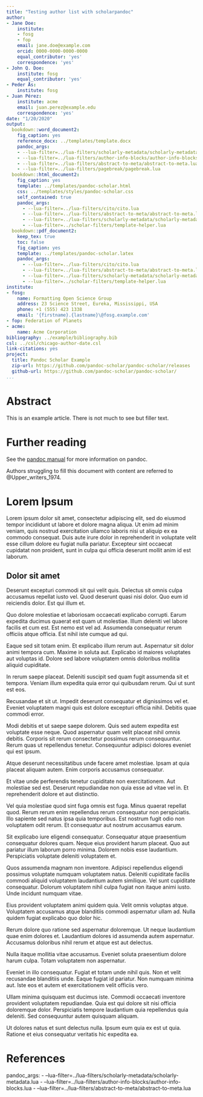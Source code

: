 ```yaml
---
title: "Testing author list with scholarpandoc"
author:
- Jane Doe:
    institute:
    - fosg
    - fop
    email: jane.doe@example.com
    orcid: 0000-0000-0000-0000
    equal_contributor: 'yes'
    correspondence: 'yes'
- John Q. Doe:
    institute: fosg
    equal_contributor: 'yes'
- Peder Ås:
    institute: fosg
- Juan Pérez:
    institute: acme
    email: juan.perez@example.edu
    correspondence: 'yes'
date: "1/20/2020"
output:
  bookdown::word_document2:
    fig_caption: yes
    reference_docx: ../templates/template.docx
    pandoc_args:
    - --lua-filter=../lua-filters/scholarly-metadata/scholarly-metadata.lua
    - --lua-filter=../lua-filters/author-info-blocks/author-info-blocks.lua
    - --lua-filter=../lua-filters/abstract-to-meta/abstract-to-meta.lua
    - --lua-filter=../lua-filters/pagebreak/pagebreak.lua
  bookdown::html_document2:    
    fig_caption: yes
    template: ../templates/pandoc-scholar.html
    css: ../templates/styles/pandoc-scholar.css
    self_contained: true
    pandoc_args:
      - --lua-filter=../lua-filters/cito/cito.lua
      - --lua-filter=../lua-filters/abstract-to-meta/abstract-to-meta.lua
      - --lua-filter=../lua-filters/scholarly-metadata/scholarly-metadata.lua
      - --lua-filter=../scholar-filters/template-helper.lua
  bookdown::pdf_document2:
    keep_tex: true
    toc: false
    fig_caption: yes
    template: ../templates/pandoc-scholar.latex
    pandoc_args:
      - --lua-filter=../lua-filters/cito/cito.lua
      - --lua-filter=../lua-filters/abstract-to-meta/abstract-to-meta.lua
      - --lua-filter=../lua-filters/scholarly-metadata/scholarly-metadata.lua
      - --lua-filter=../scholar-filters/template-helper.lua  
institute:
- fosg:
    name: Formatting Open Science Group
    address: 23 Science Street, Eureka, Mississippi, USA
    phone: +1 (555) 423 1338
    email: '{firstname}.{lastname}\@fosg.example.com'
- fop: Federation of Planets
- acme:
    name: Acme Corporation
bibliography: ../example/bibliography.bib
csl: ../csl/chicago-author-date.csl
link-citations: yes
project:
  title: Pandoc Scholar Example
  zip-url: https://github.com/pandoc-scholar/pandoc-scholar/releases
  github-url: https://github.com/pandoc-scholar/pandoc-scholar/
...
```


# Abstract

This is an example article.  There is not much to see but filler text.


# Further reading

See the [pandoc manual](http://pandoc.org/MANUAL.html) for more information on
pandoc.

Authors struggling to fill this document with content are referred to
@Upper_writers_1974.


# Lorem Ipsum

Lorem ipsum dolor sit amet, consectetur adipiscing elit, sed do eiusmod tempor
incididunt ut labore et dolore magna aliqua. Ut enim ad minim veniam, quis
nostrud exercitation ullamco laboris nisi ut aliquip ex ea commodo consequat.
Duis aute irure dolor in reprehenderit in voluptate velit esse cillum dolore eu
fugiat nulla pariatur. Excepteur sint occaecat cupidatat non proident, sunt in
culpa qui officia deserunt mollit anim id est laborum.


## Dolor sit amet

Deserunt excepturi commodi sit qui velit quis. Delectus sit omnis culpa
accusamus repellat iusto vel. Quod deserunt quasi nisi dolor. Quo eum id
reiciendis dolor. Est qui illum et.

Quo dolore molestiae et laboriosam occaecati explicabo corrupti. Earum expedita
ducimus quaerat est quam ut molestiae. Illum deleniti vel labore facilis et cum
est. Est nemo est vel ad. Assumenda consequatur rerum officiis atque officia.
Est nihil iste cumque ad qui.

Eaque sed sit totam enim. Et explicabo illum rerum aut. Aspernatur sit dolor
animi tempora cum. Maxime in soluta aut. Explicabo id maiores voluptates aut
voluptas id. Dolore sed labore voluptatem omnis doloribus mollitia aliquid
cupiditate.

In rerum saepe placeat. Deleniti suscipit sed quam fugit assumenda sit et
tempora. Veniam illum expedita quia error qui quibusdam rerum. Qui ut sunt est
eos.

Recusandae et sit ut. Impedit deserunt consequatur et dignissimos vel et.
Eveniet voluptatem magni quis est dolore excepturi officia nihil. Debitis quae
commodi error.

Modi debitis et ut saepe saepe dolorem. Quis sed autem expedita est voluptate
esse neque. Quod aspernatur quam velit placeat nihil omnis debitis. Corporis sit
rerum consectetur possimus rerum consequuntur. Rerum quas ut repellendus
tenetur. Consequuntur adipisci dolores eveniet qui est ipsum.

Atque deserunt necessitatibus unde facere amet molestiae. Ipsam at quia placeat
aliquam autem. Enim corporis accusamus consequatur.

Et vitae unde perferendis tenetur cupiditate non exercitationem. Aut molestiae
sed est. Deserunt repudiandae non quia esse ad vitae vel in. Et reprehenderit
dolore et aut distinctio.

Vel quia molestiae quod sint fuga omnis est fuga. Minus quaerat repellat quod.
Rerum rerum enim repellendus rerum consequatur non perspiciatis. Illo sapiente
sed natus ipsa quia temporibus. Est nostrum fugit odio non voluptatem odit
rerum. Et consequatur aut nostrum accusamus earum.

Sit explicabo iure eligendi consequatur. Consequatur atque praesentium
consequatur dolores quam. Neque eius provident harum placeat. Quo aut pariatur
illum laborum porro minima. Dolorem nobis esse laudantium. Perspiciatis
voluptate deleniti voluptatem et.

Quos assumenda magnam non inventore. Adipisci repellendus eligendi possimus
voluptate numquam voluptatem natus. Deleniti cupiditate facilis commodi aliquid
voluptatem laudantium autem similique. Vel sunt cupiditate consequatur. Dolorum
voluptatem nihil culpa fugiat non itaque animi iusto. Unde incidunt numquam
vitae.

Eius provident voluptatem animi quidem quia. Velit omnis voluptas atque.
Voluptatem accusamus atque blanditiis commodi aspernatur ullam ad. Nulla quidem
fugiat explicabo quo dolor hic.

Rerum dolore quo ratione sed aspernatur doloremque. Ut neque laudantium quae
enim dolores et. Laudantium dolores id assumenda autem aspernatur. Accusamus
doloribus nihil rerum et atque est aut delectus.

Nulla itaque mollitia vitae accusamus. Eveniet soluta praesentium dolore harum
culpa. Totam voluptatem non aspernatur.

Eveniet in illo consequatur. Fugiat et totam unde nihil quis. Non et velit
recusandae blanditiis unde. Eaque fugiat id pariatur. Non numquam minima aut.
Iste eos et autem et exercitationem velit officiis vero.

Ullam minima quisquam est ducimus iste. Commodi occaecati inventore provident
voluptatem repudiandae. Quia est qui dolore sit nisi officia doloremque dolor.
Perspiciatis tempore laudantium quia repellendus quia deleniti. Sed consequuntur
autem quisquam aliquam.

Ut dolores natus et sunt delectus nulla. Ipsum eum quia ex est ut quia. Ratione
et eius consequatur veritatis hic expedita ea.

# References

pandoc_args:
    - --lua-filter=../lua-filters/scholarly-metadata/scholarly-metadata.lua
    - --lua-filter=../lua-filters/author-info-blocks/author-info-blocks.lua
    - --lua-filter=../lua-filters/abstract-to-meta/abstract-to-meta.lua